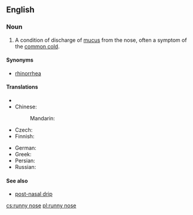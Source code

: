==English==
{{wikipedia|rhinorrhea}}

===Noun===
{{en-noun|sg=[[runny]] [[nose]]}}

# A condition of discharge of [[mucus]] from the nose, often a symptom of the [[common cold]].

====Synonyms====
* [[rhinorrhea]]

====Translations====
{{trans-top|condition of discharge of mucus from the nose}}
* {{trreq|ca}}
* Chinese:
*: Mandarin: {{t-|cmn|流鼻涕|tr=liú bítì|sc=Hani}}
* Czech: {{t+|cs|rýma|f}}
* Finnish: {{t-|fi|vuotava}} {{t+|fi|nenä}}
{{trans-mid}}
* German: {{qualifier|rare}} {{t|de|Triefnase}}
* Greek: {{t|el|συνάχι|n|tr=synáchi|sc=Grek}}
* Persian: {{t|fa|آب ریزِشِ بینی|sc=fa-Arab}}
* Russian: {{t+|ru|насморк|m|tr=násmork}}
{{trans-bottom}}

====See also====
* [[post-nasal drip]]

[[cs:runny nose]]
[[pl:runny nose]]